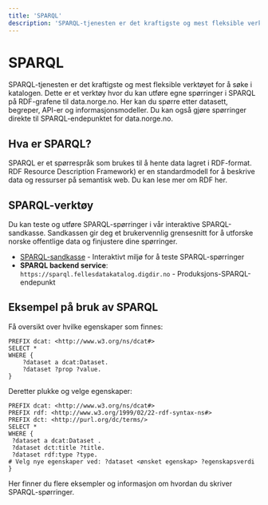 ```yaml
---
title: 'SPARQL'
description: 'SPARQL-tjenesten er det kraftigste og mest fleksible verktøyet for å søke i katalogen.'
---
```


# SPARQL

SPARQL-tjenesten er det kraftigste og mest fleksible verktøyet for å søke i katalogen. Dette er et verktøy hvor du kan utføre egne spørringer i SPARQL på RDF-grafene til data.norge.no. Her kan du spørre etter datasett, begreper, API-er og informasjonsmodeller. Du kan også gjøre spørringer direkte til SPARQL-endepunktet for data.norge.no.

## Hva er SPARQL?

SPARQL er et spørrespråk som brukes til å hente data lagret i RDF-format. RDF Resource Description Framework) er en standardmodell for å beskrive data og ressurser på semantisk web. Du kan lese mer om RDF her.

## SPARQL-verktøy

Du kan teste og utføre SPARQL-spørringer i vår interaktive SPARQL-sandkasse. Sandkassen gir deg et brukervennlig grensesnitt for å utforske norske offentlige data og finjustere dine spørringer.

- [SPARQL-sandkasse](https://data.norge.no/nb/sparql) - Interaktivt miljø for å teste SPARQL-spørringer
- **SPARQL backend service**: `https://sparql.fellesdatakatalog.digdir.no` - Produksjons-SPARQL-endepunkt

## Eksempel på bruk av SPARQL

Få oversikt over hvilke egenskaper som finnes:

```sparql
PREFIX dcat: <http://www.w3.org/ns/dcat#>
SELECT *
WHERE {
	?dataset a dcat:Dataset.
    ?dataset ?prop ?value.
}
```

Deretter plukke og velge egenskaper:

```sparql
PREFIX dcat: <http://www.w3.org/ns/dcat#>
PREFIX rdf: <http://www.w3.org/1999/02/22-rdf-syntax-ns#>
PREFIX dct: <http://purl.org/dc/terms/>
SELECT *
WHERE {
 ?dataset a dcat:Dataset .
 ?dataset dct:title ?title.
 ?dataset rdf:type ?type.
# Velg nye egenskaper ved: ?dataset <ønsket egenskap> ?egenskapsverdi
}
```

Her finner du flere eksempler og informasjon om hvordan du skriver SPARQL-spørringer.
